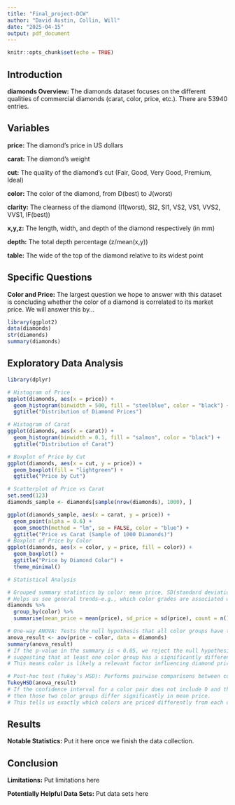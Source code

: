 ---
title: "Final_project-DCW"
author: "David Austin, Collin, Will"
date: "2025-04-15"
output: pdf_document
---

```{r setup, include=FALSE}
knitr::opts_chunk$set(echo = TRUE)
``` 

## Introduction

__diamonds Overview:__ The diamonds dataset focuses on the different qualities of commercial diamonds (carat, color, price, etc.). There are 53940 entries.

## Variables

__price:__ The diamond's price in US dollars

__carat:__ The diamond's weight

__cut:__ The quality of the diamond's cut (Fair, Good, Very Good, Premium, Ideal)

__color:__ The color of the diamond, from D(best) to J(worst)

__clarity:__ The clearness of the diamond (I1(worst), SI2, SI1, VS2, VS1, VVS2, VVS1, IF(best))

__x,y,z:__ The length, width, and depth of the diamond respectively (in mm)

__depth:__ The total depth percentage (z/mean(x,y))

__table:__ The wide of the top of the diamond relative to its widest point

## Specific Questions

__Color and Price:__ The largest question we hope to answer with this dataset is concluding whether the color of a diamond is correlated to its market price. We will answer this by...

```{r load-data}
library(ggplot2)
data(diamonds)
str(diamonds)
summary(diamonds)
```

## Exploratory Data Analysis

```{r eda-visualizations, message=FALSE, warning=FALSE}
library(dplyr)

# Histogram of Price
ggplot(diamonds, aes(x = price)) + 
  geom_histogram(binwidth = 500, fill = "steelblue", color = "black") +
  ggtitle("Distribution of Diamond Prices")

# Histogram of Carat
ggplot(diamonds, aes(x = carat)) + 
  geom_histogram(binwidth = 0.1, fill = "salmon", color = "black") +
  ggtitle("Distribution of Carat")

# Boxplot of Price by Cut
ggplot(diamonds, aes(x = cut, y = price)) + 
  geom_boxplot(fill = "lightgreen") +
  ggtitle("Price by Cut")

# Scatterplot of Price vs Carat
set.seed(123)
diamonds_sample <- diamonds[sample(nrow(diamonds), 1000), ]

ggplot(diamonds_sample, aes(x = carat, y = price)) +
  geom_point(alpha = 0.6) +
  geom_smooth(method = "lm", se = FALSE, color = "blue") +
  ggtitle("Price vs Carat (Sample of 1000 Diamonds)")
# Boxplot of Price by Color
ggplot(diamonds, aes(x = color, y = price, fill = color)) +
  geom_boxplot() +
  ggtitle("Price by Diamond Color") +
  theme_minimal()

# Statistical Analysis

# Grouped summary statistics by color: mean price, SD(standard deviation), and count
# Helps us see general trends—e.g., which color grades are associated with higher or lower prices
diamonds %>%
  group_by(color) %>%
  summarise(mean_price = mean(price), sd_price = sd(price), count = n())

# One-way ANOVA: Tests the null hypothesis that all color groups have the same average price
anova_result <- aov(price ~ color, data = diamonds)
summary(anova_result)
# If the p-value in the summary is < 0.05, we reject the null hypothesis,
# suggesting that at least one color group has a significantly different mean price.
# This means color is likely a relevant factor influencing diamond pricing.

# Post-hoc test (Tukey’s HSD): Performs pairwise comparisons between color groups
TukeyHSD(anova_result)
# If the confidence interval for a color pair does not include 0 and the adjusted p-value is < 0.05,
# then those two color groups differ significantly in mean price.
# This tells us exactly which colors are priced differently from each other.
```

## Results

__Notable Statistics:__ Put it here once we finish the data collection.


## Conclusion

__Limitations:__ Put limitations here 

__Potentially Helpful Data Sets:__ Put data sets here
